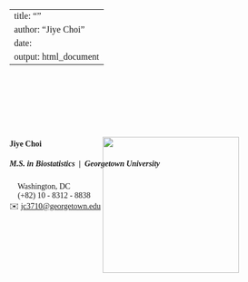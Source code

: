 
---
title: ""
author: "Jiye Choi"
date: 
output: html_document
---

<style>
  body {
    font-family: Georgia, "Times New Roman", Times, serif;
  }

  h1, h2 {
    color: #333;
  }
</style>

<link rel="stylesheet" href="styles.css" type="text/css">
<link rel="stylesheet" href="site_libs/academicons-1.9.1/css/academicons.min.css"/>


<br><br><br><br><br><br>

#### **Jiye Choi**
##### M.S. in Biostatistics&nbsp;&nbsp;|&nbsp;&nbsp;Georgetown University
📍 Washington, DC <br>
📱 (+82) 10 - 8312 - 8838 <br>
✉️ [jc3710@georgetown.edu](mailto:jc3710@georgetown.edu)
<div style="text-align: right; margin-left: 10px; margin-right: 100px; margin-top: -150px; margin-bottom: 200px;">
  <img src="images/georgetownlogo.png" style="width: 240px; max-width: 100%;">
</div>







